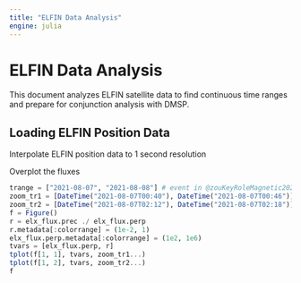 ```yaml
---
title: "ELFIN Data Analysis"
engine: julia
---
```


# ELFIN Data Analysis

This document analyzes ELFIN satellite data to find continuous time ranges and prepare for conjunction analysis with DMSP.

## Loading ELFIN Position Data

Interpolate ELFIN position data to 1 second resolution

Overplot the fluxes

```julia
trange = ["2021-08-07", "2021-08-08"] # event in @zouKeyRoleMagnetic2024 
zoom_tr1 = [DateTime("2021-08-07T00:40"), DateTime("2021-08-07T00:46")]
zoom_tr2 = [DateTime("2021-08-07T02:12"), DateTime("2021-08-07T02:18")]
f = Figure()
r = elx_flux.prec ./ elx_flux.perp
r.metadata[:colorrange] = (1e-2, 1)
elx_flux.perp.metadata[:colorrange] = (1e2, 1e6)
tvars = [elx_flux.perp, r]
tplot(f[1, 1], tvars, zoom_tr1...)
tplot(f[1, 2], tvars, zoom_tr2...)
f
```
